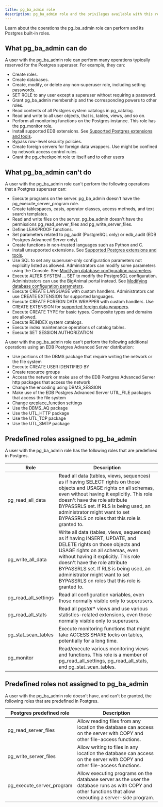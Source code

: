```yaml
---
title: pg_ba_admin role
description: pg_ba_admin role and the privileges available with this role.
---
```


Learn about the operations the pg_ba_admin role can perform and its Postgres built-in roles.

## What pg_ba_admin can do

A user with the pg_ba_admin role can perform many operations typically reserved for the Postgres superuser. For example, they can:

-   Create roles.
-   Create databases.
-   Create, modify, or delete any non-superuser role, including setting passwords.
-   SET ROLE to any user except a superuser without requiring a password.
-   Grant pg_ba_admin membership and the corresponding powers to other roles.
-   Read contents of all Postgres system catalogs in pg_catalog.
-   Read and write to all user objects, that is, tables, views, and so on.
-   Perform all monitoring functions on the Postgres instance. This role has the pg_monitor role.
-   Install supported EDB extensions. See [Supported Postgres extensions and tools](/edb-postgres-ai/cloud-service/references/supported_extension_tools/).
-   Bypass row-level security policies.
-   Create foreign servers for foreign data wrappers. Use might be confined by network access control rules.
-   Grant the pg_checkpoint role to itself and to other users

## What pg_ba_admin can't do

A user with the pg_ba_admin role can't perform the following operations that a Postgres superuser can:

-   Execute programs on the server. pg_ba_admin doesn't have the pg_execute_server_program role.
-   Create tablespaces, casts, operator classes, access methods, and text search templates.
-   Read and write files on the server. pg_ba_admin doesn't have the permissions pg_read_server_files and pg_write_server_files.
-   Define LEAKPROOF functions.
-   Set parameters related to  pg_audit (PostgreSQL only) or edb_audit (EDB Postgres Advanced Server only).
-   Create functions in non-trusted languages such as Python and C.
-   Install unsupported extensions. See [Supported Postgres extensions and tools](/edb-postgres-ai/cloud-service/references/supported_extension_tools/).
-   Use SQL to set any superuser-only configuration parameters not explicitly listed as allowed. Administrators can modify some parameters using the Console. See [Modifying database configuration parameters](/edb-postgres-ai/cloud-service/managing_your_cluster/modifying_your_cluster/05_db_configuration_parameters/).
-   Execute ALTER SYSTEM ... SET to modify the PostgreSQL configuration. Administrators can use the BigAnimal portal instead. See [Modifying database configuration parameters](/edb-postgres-ai/cloud-service/managing_your_cluster/modifying_your_cluster/05_db_configuration_parameters/).
-   Execute CREATE LANGUAGE with custom handlers. Administrators can use CREATE EXTENSION for supported languages.
-   Execute CREATE FOREIGN DATA WRAPPER with custom handlers. Use CREATE EXTENSION for [supported foreign data wrappers](/edb-postgres-ai/cloud-service/references/foreign_data_wrappers/).
-   Execute CREATE TYPE for basic types. Composite types and domains are allowed.
-   Execute REINDEX system catalogs.
-   Execute index maintenance operations of catalog tables.
-   Execute SET SESSION AUTHORIZATION 

A user with the pg_ba_admin role can't perform the following additional operations using an EDB Postgres Advanced Server distribution:

-   Use portions of the DBMS package that require writing the network or the file system
-   Execute CREATE USER IDENTIFIED BY
-   Create resource groups
-   Access the network or make use of the EDB Postgres Advanced Server http packages that access the network  
-   Change the encoding using DBMS_SESSION 
-   Make use of the EDB Postgres Advanced Server UTIL_FILE packages that access the file system
-   Change qreplace_function settings
-   Use the DBMS_AQ package
-   Use the UTL_HTTP package
-   Use the UTL_TCP package
-   Use the UTL_SMTP package

## Predefined roles assigned to pg_ba_admin

A user with the pg_ba_admin role has the following roles that are predefined in Postgres.

| Role                 | Description                                                                                                                                                                                                                                                                                                                                      |
| -------------------- | ------------------------------------------------------------------------------------------------------------------------------------------------------------------------------------------------------------------------------------------------------------------------------------------------------------------------------------------------ |
| pg_read_all_data     | Read all data (tables, views, sequences) as if having SELECT rights on those objects and USAGE rights on all schemas, even without having it explicitly. This role doesn't have the role attribute BYPASSRLS set. If RLS is being used, an administrator might want to set BYPASSRLS on roles that this role is granted to.                      |
| pg_write_all_data    | Write all data (tables, views, sequences) as if having INSERT, UPDATE, and DELETE rights on those objects and USAGE rights on all schemas, even without having it explicitly. This role doesn't have the role attribute BYPASSRLS set. If RLS is being used, an administrator might want to set BYPASSRLS on roles that this role is granted to. |
| pg_read_all_settings | Read all configuration variables, even those normally visible only to superusers.                                                                                                                                                                                                                                                                |
| pg_read_all_stats    | Read all pg*stat*\* views and use various statistics-related extensions, even those normally visible only to superusers.                                                                                                                                                                                                                         |
| pg_stat_scan_tables  | Execute monitoring functions that might take ACCESS SHARE locks on tables, potentially for a long time.                                                                                                                                                                                                                                          |
| pg_monitor           | Read/execute various monitoring views and functions. This role is a member of pg_read_all_settings, pg_read_all_stats, and pg_stat_scan_tables.                                                                                                                                                                                                  |

## Predefined roles not assigned to pg_ba_admin

A user with the pg_ba_admin role doesn't have, and can't be granted, the following roles that are predefined in Postgres.

| Postgres predefined role  | Description                                                                                                                                                |
| ------------------------- | ---------------------------------------------------------------------------------------------------------------------------------------------------------- |
| pg_read_server_files      | Allow reading files from any location the database can access on the server with COPY and other file-access functions.                                     |
| pg_write_server_files     | Allow writing to files in any location the database can access on the server with COPY and other file-access functions.                                    |
| pg_execute_server_program | Allow executing programs on the database server as the user the database runs as with COPY and other functions that allow executing a server-side program. |

